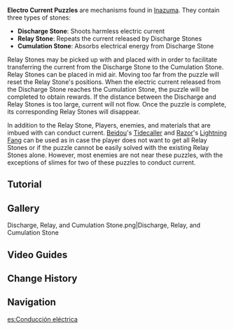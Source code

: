 {{Terminology Infobox
|image        = Electro Current Puzzle.png
|type         = Exploration
|region       = Inazuma
}}
'''Electro Current Puzzles''' are mechanisms found in [[Inazuma]]. They contain three types of stones:
* '''Discharge Stone''': Shoots harmless electric current
* '''Relay Stone''': Repeats the current released by Discharge Stones
* '''Cumulation Stone''': Absorbs electrical energy from Discharge Stone

Relay Stones may be picked up with {{Key|F}} and placed with {{Key|T}} in order to facilitate transferring the current from the Discharge Stone to the Cumulation Stone. Relay Stones can be placed in mid air. Moving too far from the puzzle will reset the Relay Stone's positions. When the electric current released from the Discharge Stone reaches the Cumulation Stone, the puzzle will be completed to obtain rewards. If the distance between the Discharge and Relay Stones is too large, current will not flow. Once the puzzle is complete, its corresponding Relay Stones will disappear.

In addition to the Relay Stone, Players, enemies, and materials that are imbued with {{Electro}} can conduct current. [[Beidou]]'s [[Tidecaller]] and [[Razor]]'s [[Lightning Fang]] can be used as in case the player does not want to get all Relay Stones or if the puzzle cannot be easily solved with the existing Relay Stones alone. However, most enemies are not near these puzzles, with the exceptions of slimes for two of these puzzles to conduct current.

==Tutorial==
{{Transclude|Tutorial/Electric Conduction?}}

==Gallery==
<gallery>
Discharge, Relay, and Cumulation Stone.png|Discharge, Relay, and Cumulation Stone
</gallery>

==Video Guides==
{{EVT
|video1   = https://youtu.be/5ENfS5Ch2Ng
|caption1 = Puzzle Explanation

|video2   = https://youtu.be/Ec6e42JA_dY
|caption2 = Puzzle Near Grand Narukami Shrine Solution
}}

==Change History==
{{Change History|2.0}}

==Navigation==
{{Exploration Navbox|Inazuma}}

[[es:Conducción eléctrica]]